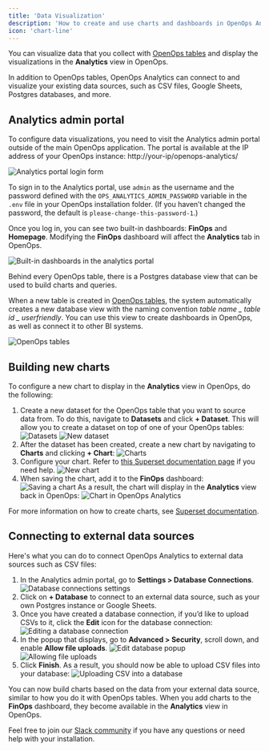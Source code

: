 ```yaml
---
title: 'Data Visualization'
description: 'How to create and use charts and dashboards in OpenOps Analytics'
icon: 'chart-line'
---
```


You can visualize data that you collect with [OpenOps tables](/reporting-analytics/tables/) and display the visualizations in the **Analytics** view in OpenOps.

In addition to OpenOps tables, OpenOps Analytics can connect to and visualize your existing data sources, such as CSV files, Google Sheets, Postgres databases, and more.

## Analytics admin portal

To configure data visualizations, you need to visit the Analytics admin portal outside of the main OpenOps application. The portal is available at the IP address of your OpenOps instance: http://your-ip/openops-analytics/

![Analytics portal login form](/images/analytics-signin.png)

To sign in to the Analytics portal, use `admin` as the username and the password defined with the `OPS_ANALYTICS_ADMIN_PASSWORD` variable in the `.env` file in your OpenOps installation folder. (If you haven’t changed the password, the default is `please-change-this-password-1`.)

Once you log in, you can see two built-in dashboards: **FinOps** and **Homepage**. Modifying the **FinOps** dashboard will affect the **Analytics** tab in OpenOps.

![Built-in dashboards in the analytics portal](/images/analytics-builtin-dashboards.png)

Behind every OpenOps table, there is a Postgres database view that can be used to build charts and queries.

When a new table is created in [OpenOps tables](/reporting-analytics/tables/), the system automatically creates a new database view with the naming convention _table name \_ table id \_ userfriendly_. You can use this view to create dashboards in OpenOps, as well as connect it to other BI systems.

![OpenOps tables](/images/analytics-tables.png)

## Building new charts

To configure a new chart to display in the **Analytics** view in OpenOps, do the following:

1. Create a new dataset for the OpenOps table that you want to source data from. To do this, navigate to **Datasets** and click **+ Dataset**. This will allow you to create a dataset on top of one of your OpenOps tables:
    ![Datasets](/images/analytics-datasets.png)
    ![New dataset](/images/analytics-new-dataset.png)
2. After the dataset has been created, create a new chart by navigating to **Charts** and clicking **+ Chart**:
    ![Charts](/images/analytics-charts.png)
3. Configure your chart. Refer to [this Superset documentation page](https://superset.apache.org/docs/using-superset/creating-your-first-dashboard#creating-charts-in-explore-view) if you need help.
    ![New chart](/images/analytics-new-chart.png)
4. When saving the chart, add it to the **FinOps** dashboard:
    ![Saving a chart](/images/analytics-save-chart.png)
As a result, the chart will display in the **Analytics** view back in OpenOps:
    ![Chart in OpenOps Analytics](/images/analytics-chart-in-openops.png)

For more information on how to create charts, see [Superset documentation](https://superset.apache.org/docs/intro/).

## Connecting to external data sources

Here's what you can do to connect OpenOps Analytics to external data sources such as CSV files:

1. In the Analytics admin portal, go to **Settings > Database Connections**.
    ![Database connections settings](/images/analytics-external-menu.png)
2. Click on **+ Database** to connect to an external data source, such as your own Postgres instance or Google Sheets.
3. Once you have created a database connection, if you’d like to upload CSVs to it, click the **Edit** icon for the database connection:
    ![Editing a database connection](/images/analytics-edit-db-connection.png)
4. In the popup that displays, go to **Advanced > Security**, scroll down, and enable **Allow file uploads**.
    ![Edit database popup](/images/analytics-edit-database.png)
    ![Allowing file uploads](/images/analytics-database-allow-file-uploads.png)
5. Click **Finish**. As a result, you should now be able to upload CSV files into your database:
    ![Uploading CSV into a database](/images/analytics-upload-csv-to-db.png)

You can now build charts based on the data from your external data source, similar to how you do it with OpenOps tables. When you add charts to the **FinOps** dashboard, they become available in the **Analytics** view in OpenOps.

Feel free to join our [Slack community](https://slack.openops.com) if you have any questions or need help with your installation.
